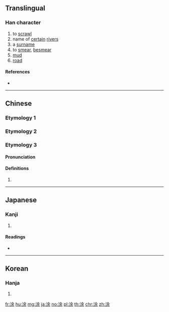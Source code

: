 {{also|塗|凃}}
==Translingual==

===Han character===
{{Han char|rn=85|rad=水|as=07|sn=10|four=38194|canj=EOMD|ids=⿰氵余}}

# to [[scrawl]]
# name of [[certain]] [[river]]s
# a [[surname]]
# to [[smear]], [[besmear]]
# [[mud]]
# [[road]]

====References====
* {{Han ref|kx=0625.290|dkj=17518|dj=1027.110|hdz=31628.120|uh=6D82|ud=28034|bh=D25C|bd=53852}}

----

==Chinese==

===Etymology 1===
{{zh-see|塗}}

===Etymology 2===
{{zh-see|途}}

===Etymology 3===
{{zh-forms}}

====Pronunciation====
{{zh-pron
|m=tú
|c=tou4,ceoi4
|h=pfs=
|md=
|mn=
|w=
|mc=y
|oc=y
|cat=
}}

====Definitions====
{{zh-hanzi}}

# {{rfdef|lang=zh}}

----

==Japanese==

===Kanji===
{{ja-kanji|grade=|rs=水07}}

# {{defn|lang=ja|sort=水07}}

====Readings====
* {{ja-readings|on=[[と]] (to), [[ず]] (zu), [[ちょ]] (cho), [[じょ]] (jo)|kun=[[みち]] (michi)}}

----

==Korean==

===Hanja===
{{ko-hanja|hangeul=도|eumhun=|rv=do|mr=to|y=to}}

# {{defn|lang=ko|sort=水07}}

[[fr:涂]]
[[hu:涂]]
[[mg:涂]]
[[ja:涂]]
[[no:涂]]
[[pl:涂]]
[[th:涂]]
[[chr:涂]]
[[zh:涂]]